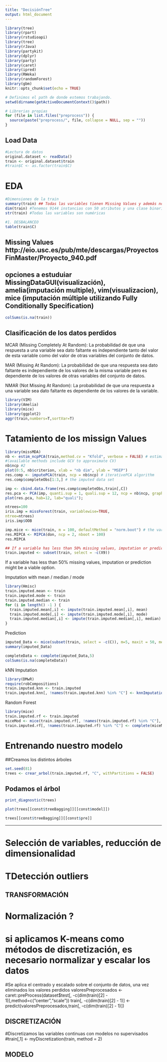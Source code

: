 ```yaml
---
title: "DecisiónTree"
output: html_document
---
```


```r
library(tree)
library(rpart)
library(rstudioapi)
library(tree)
library(rJava)
library(partykit)
library(dplyr)
library(party)
library(caret)
library(ipred)
library(RWeka)
library(randomForest)
library(gbm)
knitr::opts_chunk$set(echo = TRUE)
```


```r
# Definimos el path de donde estemos trabajando.
setwd(dirname(getActiveDocumentContext()$path))

# Librerias propias
for (file in list.files("preprocess")) {
  source(paste("preprocess/", file, collapse = NULL, sep = ""))
}
```


## Load Data
```r
#Lectura de datos
original.dataset <- readData()
train <- original.dataset$train
#train$C <- as.factor(train$C)
```

# EDA

```r
#Dimensiones de la train
summary(train) ## Todas las variables tienen Missing Values y además nos ncontramos cpn outliers ne la mayoría de ellos. x1,x2,x3...
dim(train) #Tenemos 9144 instancias con 50 atributos y una clase binaria.
str(train) #Todas las variables son numéricas

#1. DESBALANCEO
table(train$C)
```

## Missing Values http://eio.usc.es/pub/mte/descargas/ProyectosFinMaster/Proyecto_940.pdf
## opciones a estuduiar MissingDataGUI(visualización), amelia(imputación multiple), vim(visualizacion), mice (imputación múltiple utilizando Fully Conditionally Specification)

```r
colSums(is.na(train))
```

## Clasificación de los datos perdidos

MCAR (Missing Completely At Random): La probabilidad de que una respuesta a una variable sea dato faltante es independiente tanto del valor de esta variable como del valor de otras variables del conjunto de datos.

MAR (Missing At Random): La probabilidad de que una respuesta sea dato faltante es independiente de los valores de la misma variable pero es dependiente de los valores de otras variables del conjunto de datos.

NMAR (Not Missing At Random): La probabilidad de que una respuesta a una variable sea dato faltante es dependiente de los valores de la variable.

```r
library(VIM)
library(Amelia)
library(mice)
library(ggplot2)
aggr(train,numbers=T,sortVar=T)
```



# Tatamiento de los missign Values

```r
library(missMDA)
nb <- estim_ncpPCA(train,method.cv = "Kfold", verbose = FALSE) # estimate the number of components from incomplete data
#(available methods include GCV to approximate CV)
nb$ncp #2
plot(0:5, nb$criterion, xlab = "nb dim", ylab = "MSEP")
res.comp <- imputePCA(train, ncp = nb$ncp) # iterativePCA algorithm
res.comp$completeObs[1:3,] # the imputed data set

imp <- cbind.data.frame(res.comp$completeObs,train[,C])
res.pca <- PCA(imp, quanti.sup = 1, quali.sup = 12, ncp = nb$ncp, graph=FALSE)
plot(res.pca, hab=12, lab="quali");
```
```r
ntrees=100
iris.imp = missForest(train, variablewise=TRUE,
ntree=ntrees)
iris.imp$OOB
```

```r
imp.mice <- mice(train, m = 100, defaultMethod = "norm.boot") # the variability of the parameters is obtained 
res.MIPCA <- MIPCA(don, ncp = 2, nboot = 100) 
res.MIPCA
```


```r
## If a variable has less than 50% missing values, imputation or prediction might be a viable option.
train.imputed <- subset(train, select = -c(X9))
```

If a variable has less than 50% missing values, imputation or prediction might be a viable option.

Imputation with mean / median / mode

```r
library(Hmisc)
train.imputed.mean <- train
train.imputed.mode <- train
train.imputed.median <- train
for (i in length() -1 ) {
  train.imputed.mean[,i] <- impute(train.imputed.mean[,i], mean)
  train.imputed.mode[,i] <- impute(train.imputed.mode[,i], mode)
  train.imputed.median[,i] <- impute(train.imputed.median[,i], median) 
}
```

Prediction


```r
imputed_Data <- mice(subset(train, select = -c(C)), m=5, maxit = 50, method = 'pmm', seed = 500)
summary(imputed_Data)
```
```r
completeData <- complete(imputed_Data,5)
colSums(is.na(completeData))
```


kNN Imputation

```r
library(DMwR)
require(robCompositions)
train.imputed.knn <- train.imputed
train.imputed.knn[, !names(train.imputed.knn) %in% "C"] <- knnImputation(train.imputed.knn[, !names(train.imputed.knn) %in% "C"])  # perform knn imputation.
```

Random Forest

```r
library(mice)
train.imputed.rf <- train.imputed
miceMod <- mice(train.imputed.rf[, !names(train.imputed.rf) %in% "C"], method="rf")  # perform mice imputation, based on random forests.
train.imputed.rf[, !names(train.imputed.rf) %in% "C"] <- complete(miceMod)  # generate the completed data.
```


# Entrenando nuestro modelo

##Creamos los distintos árboles
```r
set.seed(81)
trees <- crear_arbol(train.imputed.rf, "C", withPartitions = FALSE)
```


## Podamos el árbol

```r
print_diagnostic(trees)
```

```r
plot(trees[[const$treeBagging]][[const$model]])
```
```r
trees[[const$treeBagging]][[const$pre]]
```


********************







# Selección de variables, reducción de dimensionalidad

# TDetección outliers


########################
##    TRANSFORMACIÓN  ##
########################

# Normalización ?
# si aplicamos K-means como métodos de discretización, es necesario normalizar y escalar los datos

#Se aplica el centrado y escalado sobre el conjunto de datos, una vez eliminados los valores perdidos
valoresPreprocesados <- caret::preProcess(dataset$test[, -c(dim(train)[2] - 1)],method=c("center","scale"))
train[, -c(dim(train)[2] - 1)] <- predict(valoresPreprocesados,train[, -c(dim(train)[2] - 1)])

  
#####################
## DISCRETIZACIÓN  ##
##################### 
  
#Discretizamos las variables continuas con modelos no supervisados
#train[,1] <- myDiscretization(train, method = 2)

#####################
##     MODELO     ##
##################### 
```r

```

